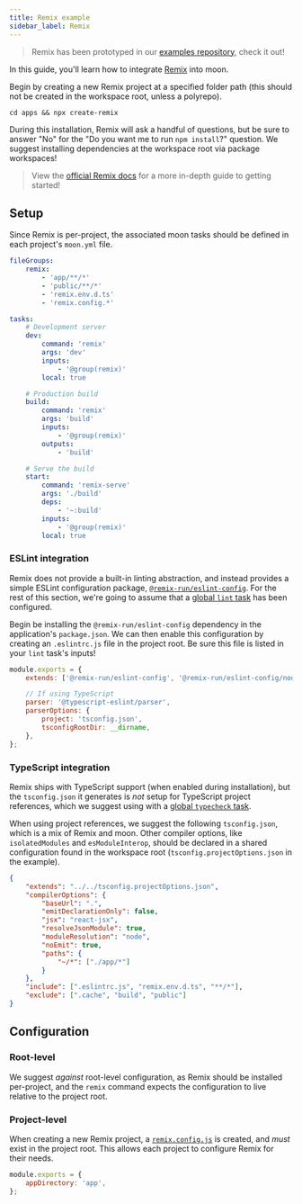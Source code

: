 ```yaml
---
title: Remix example
sidebar_label: Remix
---
```



> Remix has been prototyped in our
> [examples repository](https://github.com/moonrepo/examples/tree/master/apps/remix-app), check it
> out!

In this guide, you'll learn how to integrate [Remix](https://remix.run) into moon.

Begin by creating a new Remix project at a specified folder path (this should not be created in the
workspace root, unless a polyrepo).

```shell
cd apps && npx create-remix
```

During this installation, Remix will ask a handful of questions, but be sure to answer "No" for the
"Do you want me to run `npm install`?" question. We suggest installing dependencies at the workspace
root via package workspaces!

> View the [official Remix docs](https://remix.run/docs/en/v1) for a more in-depth guide to getting
> started!

## Setup

Since Remix is per-project, the associated moon tasks should be defined in each project's `moon.yml`
file.

```yaml title="<project>/moon.yml"
fileGroups:
	remix:
		- 'app/**/*'
		- 'public/**/*'
		- 'remix.env.d.ts'
		- 'remix.config.*'

tasks:
	# Development server
	dev:
		command: 'remix'
		args: 'dev'
		inputs:
			- '@group(remix)'
		local: true

	# Production build
	build:
		command: 'remix'
		args: 'build'
		inputs:
			- '@group(remix)'
		outputs:
			- 'build'

	# Serve the build
	start:
		command: 'remix-serve'
		args: './build'
		deps:
			- '~:build'
		inputs:
			- '@group(remix)'
		local: true
```

### ESLint integration

Remix does not provide a built-in linting abstraction, and instead provides a simple ESLint
configuration package,
[`@remix-run/eslint-config`](https://www.npmjs.com/package/@remix-run/eslint-config). For the rest
of this section, we're going to assume that a [global `lint` task](./eslint) has been configured.

Begin be installing the `@remix-run/eslint-config` dependency in the application's `package.json`.
We can then enable this configuration by creating an `.eslintrc.js` file in the project root. Be
sure this file is listed in your `lint` task's inputs!

```js title="<project>/.eslintrc.js"
module.exports = {
	extends: ['@remix-run/eslint-config', '@remix-run/eslint-config/node'],

	// If using TypeScript
	parser: '@typescript-eslint/parser',
	parserOptions: {
		project: 'tsconfig.json',
		tsconfigRootDir: __dirname,
	},
};
```

### TypeScript integration

Remix ships with TypeScript support (when enabled during installation), but the `tsconfig.json` it
generates is _not_ setup for TypeScript project references, which we suggest using with a
[global `typecheck` task](./typescript).

When using project references, we suggest the following `tsconfig.json`, which is a mix of Remix and
moon. Other compiler options, like `isolatedModules` and `esModuleInterop`, should be declared in a
shared configuration found in the workspace root (`tsconfig.projectOptions.json` in the example).

```json title="<project>/tsconfig.json"
{
	"extends": "../../tsconfig.projectOptions.json",
	"compilerOptions": {
		"baseUrl": ".",
		"emitDeclarationOnly": false,
		"jsx": "react-jsx",
		"resolveJsonModule": true,
		"moduleResolution": "node",
		"noEmit": true,
		"paths": {
			"~/*": ["./app/*"]
		}
	},
	"include": [".eslintrc.js", "remix.env.d.ts", "**/*"],
	"exclude": [".cache", "build", "public"]
}
```

## Configuration

### Root-level

We suggest _against_ root-level configuration, as Remix should be installed per-project, and the
`remix` command expects the configuration to live relative to the project root.

### Project-level

When creating a new Remix project, a
[`remix.config.js`](https://remix.run/docs/en/v1/api/conventions) is created, and _must_ exist in
the project root. This allows each project to configure Remix for their needs.

```js title="<project>/remix.config.js"
module.exports = {
	appDirectory: 'app',
};
```
